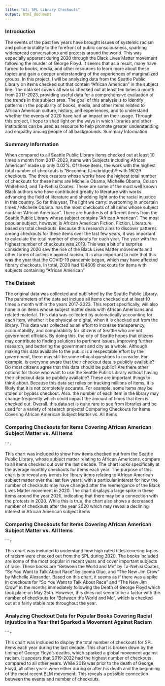 ```yaml
---
title: "A3: SPL Library Checkouts"
output: html_document
---
```


### Introduction

The events of the past few years have brought issues of systemic racism and police brutality to the forefront of public consciousness, sparking widespread conversations and protests around the world. This was especially apparent during 2020 through the Black Lives Matter movement following the murder of George Floyd. It seems that as a result, many have turned to books, media, and other resources to learn more about these topics and gain a deeper understanding of the experiences of marginalized groups. In this project, I will be analyzing data from the Seattle Public Library on items checked out that contain "African American" in the subject line. The data set covers all works checked out at least ten times a month from 2017-2023, providing useful data for a comprehensive evaluation of the trends in this subject area. The goal of this analysis is to identify patterns in the popularity of books, media, and other items related to African American culture, history, and experiences, and to understand whether the events of 2020 have had an impact on their usage. Through this project, I hope to shed light on the ways in which libraries and other institutions can be used as resource to help promote greater understanding and empathy among people of all backgrounds.
Summary Information

### Summary Information

When compared to all Seattle Public Library items checked out at least 10 times a month from 2017-2023, items with Subjects including African American" made up only 0.02%. Of these items, the work with the highest total number of checkouts is "Becoming (Unabridged)® with 16029 checkouts. The three creators whose works have the highest total number of checkouts for these items are Michelle Obama, Michelle Obama, Colson Whitehead, and Ta-Nehisi Coates. These are some of the most well known Black authors who have contributed greatly to literature with works advancing the field of literature and shedding light onto the racial injustice in this country. So far this year, The light we carry: overcoming in uncertain times / Michelle Obama. has the most checkouts of all items whose subject contains "African American". There are hundreds of different items from the Seattle Public Library whose subject contains "African American". The most popular subject, however, is African American Fiction, Fiction, Literature based on total checkouts. Because this research aims to discover patterns among checkouts for these items over the last few years, it was important to calculate the total number of checkouts for each year. The year with the highest number of checkouts was 2019. This was a bit of a surprise considering 2020 saw the rise of the Black Lives Matter movements and other forms of activism against racism. It is also important to note that this was the year that the COVID-19 pandemic began, which may have affected fibrary checkouts.
In total, 2020 had 134609 checkouts for items with subjects containing "African American"

### The Dataset

The original data was collected and published by the Seattle Public Library. The parameters of the data set include all items checked out at least 10 times a month within the years 2017-2023. This report specifically, will also hone in on items whose subject matter deals with African Americans and related materlal. Thls data was collected by automatically accounting for each item, whether it be physical or digital, when it is checked out from the library. This data was collected as an effort to increase transparency, accountability, and comparability for citizens of Seattle who are not government officials. By doing this, the city of Seattle hopes that citizens may contribute to finding solutions to pertinent Issues, improving further research, and bettering the government and city as a whole. Although making this data available to the public is a respectable effort by the government, there may still be some ethical questions to consider. For example, is everyone aware that their checkout data is publicly available? Do most citizens agree that this data should be public? Are there other options for those who want to use the Seattle Public Library without having their checkout data be publicly avallable? These are important things to think about. Because this data set reiles on tracking millions of items, it is likely that it is not completely accurate. For example, some items may be stolen or bypass checkout. Also. the number of each item in the library may change frequently which could impact the amount of times that item is checked out. Overall. this data set is quite rare to see from librarles and be used for a varlety of research projects!
Comparing Checkouts for Items Covering African American Subject Matter vs. All Items

### Comparing Checkouts for Items Covering African American Subject Matter vs. All Items

``````r
```

This chart was included to show how items checked out from the Seattle Public Library, whose subject matter relating to African Americans, compare to all items checked out over the last decade. The chart looks specifically at the average monthly checkouts for items each year. The purpose of this chart is to reveal any trends for library items relating to African American subject matter over the last few years, with a particular interest for how the number of checkouts may have changed after the reemergance of the Black Lives Matter movement in 2020. The chart displays a large spike in these items around the year 2020, indicating that there may be a connection with the protests in 2020. While this is true, the chart also shows a decreased number of checkouts after the year 2020 which may reveal a declining interest in African American subject items

### Comparing Checkouts for Items Covering African American Subject Matter vs. All Items

``````r
```

This chart was included to understand how high rated titles covering topics of racism were checked out from the SPL during 2020. The books included are some of the most popular in recent years and cover important subjects of race. These books are "Between the World and Me" by Ta-Nehisi Coates, "So You Want to Talk About Race" by ljeoma Oluo, and "The New Jim Crow" by Michelle Alexander. Based on this chart, it seems as if there was a spike in checkouts for "So You Want to Talk About Race" and "The New Jim Crow" in the months immediately following the Death of George Floyd which took place on May 25th. However, this does not seem to be a factor with the number of checkouts for "Between the World and Me", which is checked out at a fairly stable rate throughout the year.

### Analyzing Checkout Data for Popular Books Covering Racial Injustice in a Year that Sparked a Movement Against Racism 

``````r
```

This chart was included to display the total number of checkouts for SPL items each year during the last decade. This chart is broken down by the timing of George Floyd's deaths, which sparked a global movement against racism. It appears that 2019-2022 had the highest number of checkouts compared to all other years. While 2019 was prior to the death of George Floyd, all other years were either during or after his death and the beginning of the most recent BLM movement. This reveals a possible connection between the events and number of checkouts.